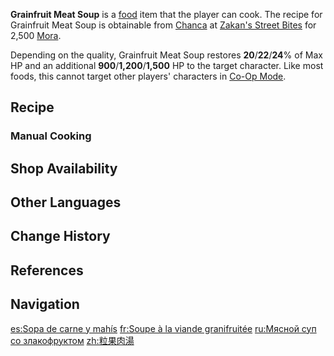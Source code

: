 {{Food Infobox
|id              = 108734
|image           = Item Grainfruit Meat Soup.png
|description     = A soup that consists of a mixture of meat and vegetables.
|desc_suspicious = The finished product is ashen-grey, a far cry from the bright green you had hoped for... Might this be saved by adding some more vegetables?
|desc_basic      = When ordering Grainfruit Meat Soup in Natlan, customers can choose from a variety of different broths as well as a wide range of side dishes. The only fixed rule is this &mdash; it must contain lots of Grainfruit.
|desc_delicious  = Any single spoonful includes soft meat, crunchy veggies, and a titillating spiciness... This cornucopia of shifting flavors decrees that you entertain seconds!
|type            = Recovery Dishes
|quality         = 2
|effectType      = Healing
|effect          = Restores (var1)% of Max HP and an additional (var2) HP to the selected character.
|eff_att1        = HP Restore
|eff_att2        = HP Restore Percent
|eff_att3        = HP Restore Fixed
|eff_suspicious1 = 20
|eff_suspicious2 = 900
|eff_basic1      = 22
|eff_basic2      = 1,200
|eff_delicious1  = 24
|eff_delicious2  = 1,500
|variant         = 
|region          = Natlan
|recipe          = Sold by [[Chanca]]
|source1         = {{Sold By}}
}}
'''Grainfruit Meat Soup''' is a [[food]] item that the player can cook. The recipe for Grainfruit Meat Soup is obtainable from [[Chanca]] at [[Zakan's Street Bites]] for 2,500 [[Mora]].

Depending on the quality, Grainfruit Meat Soup restores '''20'''/'''22'''/'''24'''% of Max HP and an additional '''900'''/'''1,200'''/'''1,500''' HP to the target character. Like most foods, this cannot target other players' characters in [[Co-Op Mode]].

==Recipe==
{{Recipe
|type = Cooking
|Grainfruit = 2
|Onion = 1
|Fowl = 1
|Cabbage = 1
|sort = Grainfruit;Onion;Fowl;Cabbage
}}

===Manual Cooking===
{{Manual Cooking}}
==Shop Availability==
{{Shop Availability}}
<!--
==Trivia==
* -->

==Other Languages==
{{Other Languages
|en       = Grainfruit Meat Soup
|zhs      = 粒果肉汤
|zhs_rm   = Lìguǒ Ròutāng
|zht      = 粒果肉湯
|zht_rm   = Lìguǒ Ròutāng
|zh_tl    = Grainfruit Meat Soup
|ja       = グレイン・ポソレ
|ja_rm    = Gurein Posore
|ja_tl    = Grain {{w|Pozole}}
|ko       = 알갱이 고기 수프
|ko_rm    = 
|ko_tl    = 
|es       = Sopa de carne y mahís
|es_tl    = Meat and {{Lex|Grainfruit|es}} Soup
|fr       = Soupe à la viande granifruitée
|fr_tl    = Grainfruity Meat Soup
|ru       = Мясной суп со злакофруктом
|ru_tl    = Meat Soup with {{Lex|Grainfruit|ru}}
|th       = Grainfruit Meat Soup
|vi       = Súp Thịt Ngũ Cốc
|vi_tl    = 
|de       = Kornfruchtfleischsuppe
|de_tl    = Grainfruit Meat Soup	
|id       = Grainfruit Meat Soup
|pt       = Sopa de Carne com Frutogrão
|pt_tl    = 
|tr       = Tahıl Meyveli Et Çorbası
|tr_tl    = 
|it       = Zuppa di carne e Granifrutti
|it_tl    = 
}}

==Change History==
{{Change History|5.0}}

==References==
{{Reflist}}

==Navigation==
{{Food Navbox}}

[[es:Sopa de carne y mahís]]
[[fr:Soupe à la viande granifruitée]]
[[ru:Мясной суп со злакофруктом]]
[[zh:粒果肉湯]]